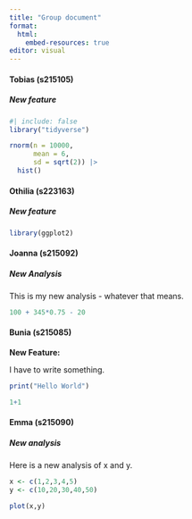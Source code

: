 ```yaml
---
title: "Group document"
format: 
  html: 
    embed-resources: true
editor: visual
---
```


#### Tobias (s215105)

##### New feature

```r
#| include: false
library("tidyverse")
```

```r
rnorm(n = 10000,
      mean = 6,
      sd = sqrt(2)) |>
  hist()
```

#### Othilia (s223163)

##### New feature

```r

library(ggplot2)
```

#### Joanna (s215092)

##### New Analysis

This is my new analysis - whatever that means.

```r
100 + 345*0.75 - 20
```

#### Bunia (s215085)

**New Feature:**

I have to write something.

```r
print("Hello World")

1+1
```

#### Emma (s215090)

##### New analysis

Here is a new analysis of x and y.

```r
x <- c(1,2,3,4,5)
y <- c(10,20,30,40,50)

plot(x,y)
```
